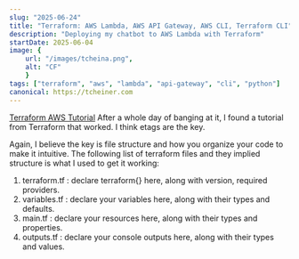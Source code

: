 ```yaml
---
slug: "2025-06-24"
title: "Terraform: AWS Lambda, AWS API Gateway, AWS CLI, Terraform CLI"
description: "Deploying my chatbot to AWS Lambda with Terraform"
startDate: 2025-06-04
image: {
    url: "/images/tcheina.png",
    alt: "CF"
    }
tags: ["terraform", "aws", "lambda", "api-gateway", "cli", "python"]
canonical: https://tcheiner.com
---
```

[Terraform AWS Tutorial](https://developer.hashicorp.com/terraform/tutorials/aws/lambda-api-gateway)
After a whole day of banging at it, I found a tutorial from Terraform that worked.  I think etags are the key.

Again, I believe the key is file structure and how you organize your code to make it intuitive.
The following list of terraform files and they implied structure is what I used to get it working:
1. terraform.tf     : declare terraform{} here, along with version, required providers.
2. variables.tf     : declare your variables here, along with their types and defaults.
3. main.tf          : declare your resources here, along with their types and properties.
4. outputs.tf       : declare your console outputs here, along with their types and values.
 ```terraform
 ```
